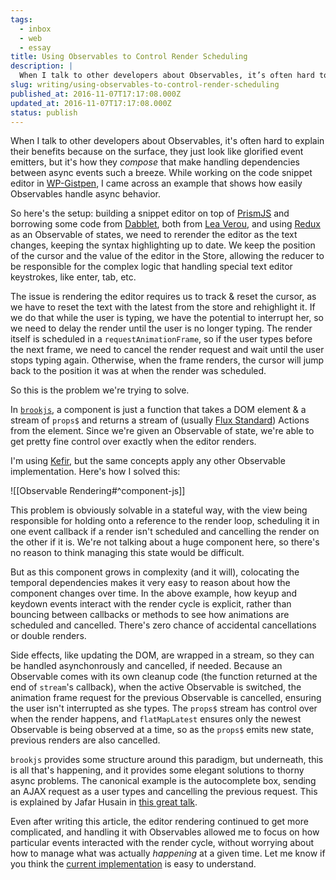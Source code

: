 ```yaml
---
tags:
  - inbox
  - web
  - essay
title: Using Observables to Control Render Scheduling
description: |
  When I talk to other developers about Observables, it’s often hard to explain their benefits because on the surface, they just look like glorified event emitters, but it’s how they compose that make handling dependencies between async events such a breeze. While working on the code snippet editor in WP-Gistpen, I came across an example \[…]
slug: writing/using-observables-to-control-render-scheduling
published_at: 2016-11-07T17:17:08.000Z
updated_at: 2016-11-07T17:17:08.000Z
status: publish
---
```

When I talk to other developers about Observables, it's often hard to explain their benefits because on the surface, they just look like glorified event emitters, but it's how they *compose* that make handling dependencies between async events such a breeze. While working on the code snippet editor in [WP-Gistpen](https://github.com/mAAdhaTTah/WP-Gistpen), I came across an example that shows how easily Observables handle async behavior.

So here's the setup: building a snippet editor on top of [PrismJS](http://prismjs.com/) and borrowing some code from [Dabblet](http://dabblet.com/), both from [Lea Verou](http://lea.verou.me/), and using [Redux](http://redux.js.org/) as an Observable of states, we need to rerender the editor as the text changes, keeping the syntax highlighting up to date. We keep the position of the cursor and the value of the editor in the Store, allowing the reducer to be responsible for the complex logic that handling special text editor keystrokes, like enter, tab, etc.

The issue is rendering the editor requires us to track & reset the cursor, as we have to reset the text with the latest from the store and rehighlight it. If we do that while the user is typing, we have the potential to interrupt her, so we need to delay the render until the user is no longer typing. The render itself is scheduled in a `requestAnimationFrame`, so if the user types before the next frame, we need to cancel the render request and wait until the user stops typing again. Otherwise, when the frame renders, the cursor will jump back to the position it was at when the render was scheduled.

So this is the problem we're trying to solve.

In [`brookjs`](https://valtech-nyc.github.io/brookjs/), a component is just a function that takes a DOM element & a stream of `props$` and returns a stream of (usually [Flux Standard](https://github.com/acdlite/flux-standard-action)) Actions from the element. Since we're given an Observable of state, we're able to get pretty fine control over exactly when the editor renders.

I'm using [Kefir](http://rpominov.github.io/kefir/), but the same concepts apply any other Observable implementation. Here's how I solved this:

!\[\[Observable Rendering#^component-js]]

This problem is obviously solvable in a stateful way, with the view being responsible for holding onto a reference to the render loop, scheduling it in one event callback if a render isn't scheduled and cancelling the render on the other if it is. We're not talking about a huge component here, so there's no reason to think managing this state would be difficult.

But as this component grows in complexity (and it will), colocating the temporal dependencies makes it very easy to reason about how the component changes over time. In the above example, how keyup and keydown events interact with the render cycle is explicit, rather than bouncing between callbacks or methods to see how animations are scheduled and cancelled. There's zero chance of accidental cancellations or double renders.

Side effects, like updating the DOM, are wrapped in a stream, so they can be handled asynchonrously and cancelled, if needed. Because an Observable comes with its own cleanup code (the function returned at the end of `stream`'s callback), when the active Observable is switched, the animation frame request for the previous Observable is cancelled, ensuring the user isn't interrupted as she types. The `props$` stream has control over when the render happens, and `flatMapLatest` ensures only the newest Observable is being observed at a time, so as the `props$` emits new state, previous renders are also cancelled.

`brookjs` provides some structure around this paradigm, but underneath, this is all that's happening, and it provides some elegant solutions to thorny async problems. The canonical example is the autocomplete box, sending an AJAX request as a user types and cancelling the previous request. This is explained by Jafar Husain in [this great talk](https://www.youtube.com/watch?v=XE692Clb5LU).

Even after writing this article, the editor rendering continued to get more complicated, and handling it with Observables allowed me to focus on how particular events interacted with the render cycle, without worrying about how to manage what was actually *happening* at a given time. Let me know if you think the [current implementation](https://github.com/mAAdhaTTah/WP-Gistpen/blob/85a392c0e20da87610c0677e25c24ef00cba82b6/client/editor/instance/onMount.js#L196-L273) is easy to understand.
